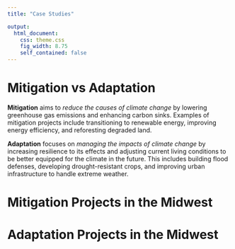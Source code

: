 ```yaml
---
title: "Case Studies"

output:
  html_document:
    css: theme.css
    fig_width: 8.75
    self_contained: false
---
```


# Mitigation vs Adaptation

**Mitigation** aims to *reduce the causes of climate change* by lowering greenhouse gas emissions and enhancing carbon sinks. Examples of mitigation projects include transitioning to renewable energy, improving energy efficiency, and reforesting degraded land.

**Adaptation** focuses on *managing the impacts of climate change* by increasing resilience to its effects and adjusting current living conditions to be better equipped for the climate in the future. This includes building flood defenses, developing drought-resistant crops, and improving urban infrastructure to handle extreme weather.

# Mitigation Projects in the Midwest

# Adaptation Projects in the Midwest
